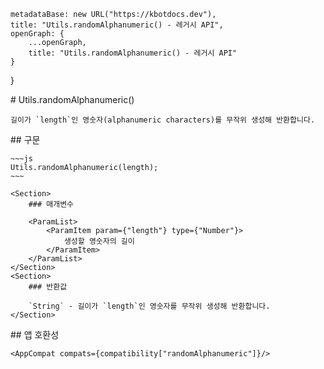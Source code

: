 
    metadataBase: new URL("https://kbotdocs.dev"),
    title: "Utils.randomAlphanumeric() - 레거시 API",
    openGraph: {
        ...openGraph,
        title: "Utils.randomAlphanumeric() - 레거시 API"
    }
}

<Section>
    # Utils.randomAlphanumeric()

    길이가 `length`인 영숫자(alphanumeric characters)를 무작위 생성해 반환합니다.
</Section>
<Section>
    ## 구문

    ~~~js
    Utils.randomAlphanumeric(length);
    ~~~

    <Section>
        ### 매개변수

        <ParamList>
            <ParamItem param={"length"} type={"Number"}>
                생성할 영숫자의 길이
            </ParamItem>
        </ParamList>
    </Section>
    <Section>
        ### 반환값

        `String` - 길이가 `length`인 영숫자를 무작위 생성해 반환합니다.
    </Section>
</Section>
<Section>
    ## 앱 호환성

    <AppCompat compats={compatibility["randomAlphanumeric"]}/>
</Section>